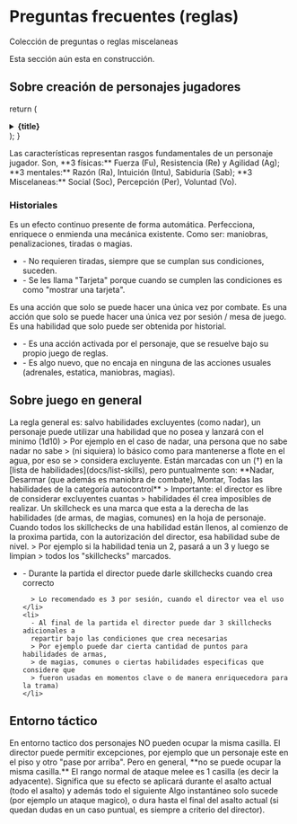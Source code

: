 
# Preguntas frecuentes (reglas)

Colección de preguntas o reglas miscelaneas

<Callout type="warning">Esta sección aún esta en construcción.</Callout>

## Sobre creación de personajes jugadores

  return (
    <details className="last-of-type:mb-0 rounded-lg bg-neutral-50 dark:bg-neutral-800 p-2 mt-4">
      <summary>
        <strong className="text-lg">{title}</strong>
      </summary>
      <div className="nx-p-2">{children}</div>
    </details>
  );
}

<QABox title="Cuáles son las características?">
  Las características representan rasgos fundamentales de un personaje jugador.
  Son, **3 físicas:** Fuerza (Fu), Resistencia (Re) y Agilidad (Ag); **3
  mentales:** Razón (Ra), Intuición (Intu), Sabiduría (Sab); **3 Miscelaneas:**
  Social (Soc), Percepción (Per), Voluntad (Vo).
</QABox>

### Historiales

<QABox title="Que significa 'Pasivo'?">
  Es un efecto continuo presente de forma automática.
</QABox>

<QABox title="Que significa 'Mejora'?">
  Perfecciona, enriquece o enmienda una mecánica existente. Como ser: maniobras,
  penalizaciones, tiradas o magias.
</QABox>

<QABox title="Que significa 'Tarjeta'?">
  <ul>
    <li>
      - No requieren tiradas, siempre que se cumplan sus condiciones, suceden.
    </li>
    <li>
      - Se les llama "Tarjeta" porque cuando se cumplen las condiciones es como
      "mostrar una tarjeta".
    </li>
  </ul>
</QABox>

<QABox title="Que significa 'Extenuante'?">
  Es una acción que solo se puede hacer una única vez por combate.
</QABox>

<QABox title="Que significa 'Extraordinario'?">
  Es una acción que solo se puede hacer una única vez por sesión / mesa de
  juego.
</QABox>

<QABox title="Que significa 'Habilidad-única'?">
  Es una habilidad que solo puede ser obtenida por historial.
</QABox>

<QABox title="Que significa 'Acción especial'?">
  <ul>
    <li>
      - Es una acción activada por el personaje, que se resuelve bajo su propio
      juego de reglas.
    </li>
    <li>
      - Es algo nuevo, que no encaja en ninguna de las acciones usuales
      (adrenales, estatica, maniobras, magias).
    </li>
  </ul>
</QABox>

## Sobre juego en general

<QABox title="Puedo usar una habilidad que no tengo?">
  La regla general es: salvo habilidades excluyentes (como nadar), un personaje
  puede utilizar una habilidad que no posea y lanzará con el minimo (1d10)
  > Por ejemplo en el caso de nadar, una persona que no sabe nadar no sabe
  > (ni siquiera) lo básico como para mantenerse a flote en el agua, por eso se
  > considera excluyente.
</QABox>

<QABox title="Que habilidades son excluyentes?">
  Están marcadas con un (†) en la [lista de habilidades](docs/list-skills), pero
  puntualmente son: **Nadar, Desarmar (que además es maniobra de combate),
  Montar, Todas las habilidades de la categoría autocontrol** 
  > Importante: el director es libre de considerar excluyentes cuantas 
  > habilidades él crea imposibles de realizar.
</QABox>

<QABox title="Qué es un skillcheck?">
  Un skillcheck es una marca que esta a la derecha de las habilidades (de armas,
  de magias, comunes) en la hoja de personaje. Cuando todos los skillchecks de
  una habilidad están llenos, al comienzo de la proxima partida, con la
  autorización del director, esa habilidad sube de nivel.
  > Por ejemplo si la habilidad tenia un 2, pasará a un 3 y luego se limpian 
  > todos los "skillchecks" marcados.
</QABox>

<QABox title="Cuando se puede subir un skillcheck?">
  <ul>
    <li>
      - Durante la partida el director puede darle skillchecks cuando crea correcto
      
      > Lo recomendado es 3 por sesión, cuando el director vea el uso 
    </li>
    <li>
      - Al final de la partida el director puede dar 3 skillchecks adicionales a
      repartir bajo las condiciones que crea necesarias
      > Por ejemplo puede dar cierta cantidad de puntos para habilidades de armas, 
      > de magias, comunes o ciertas habilidades especificas que considere que 
      > fueron usadas en momentos clave o de manera enriquecedora para la trama)
    </li>
  </ul>
</QABox>

## Entorno táctico

<QABox title="Pueden dos personajes ocupar la misma 'casilla'?">
  En entorno tactico dos personajes NO pueden ocupar la misma casilla. El
  director puede permitir excepciones, por ejemplo que un personaje este en el 
  piso y otro "pase por arriba". Pero en general, **no se puede ocupar la 
  misma casilla.**
</QABox>

<QABox title="Cuál es el rango/alcance de un ataque melee?">
  El rango normal de ataque melee es 1 casilla (es decir la adyacente).
</QABox>

<QABox title="Que significa cuando un efecto tiene duración 2 Asaltos?">
  Significa que su efecto se aplicará durante el asalto actual (todo el asalto)
  y además todo el siguiente
</QABox>

<QABox title="Cuanto tiempo de duración es algo 'instantáneo'?">
  Algo instantáneo solo sucede (por ejemplo un ataque magico), o dura hasta el
  final del asalto actual (si quedan dudas en un caso puntual, es siempre a
  criterio del director).
</QABox>
